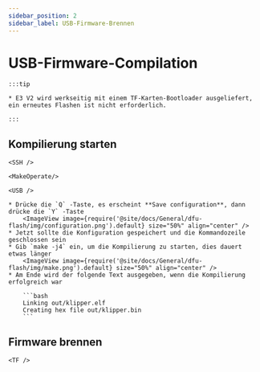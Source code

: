 ```yaml
---
sidebar_position: 2
sidebar_label: USB-Firmware-Brennen
---
```




# USB-Firmware-Compilation

    :::tip

    * E3 V2 wird werkseitig mit einem TF-Karten-Bootloader ausgeliefert, ein erneutes Flashen ist nicht erforderlich.

    :::

## Kompilierung starten

    <SSH />

    <MakeOperate/>

    <USB />

    * Drücke die `Q` -Taste, es erscheint **Save configuration**, dann drücke die `Y` -Taste
        <ImageView image={require('@site/docs/General/dfu-flash/img/configuration.png').default} size="50%" align="center" />
    * Jetzt sollte die Konfiguration gespeichert und die Kommandozeile geschlossen sein
    * Gib `make -j4` ein, um die Kompilierung zu starten, dies dauert etwas länger
        <ImageView image={require('@site/docs/General/dfu-flash/img/make.png').default} size="50%" align="center" />
    * Am Ende wird der folgende Text ausgegeben, wenn die Kompilierung erfolgreich war

        ```bash
        Linking out/klipper.elf
        Creating hex file out/klipper.bin
        ```


## Firmware brennen
    
    <TF />